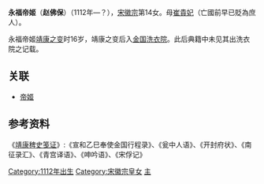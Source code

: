 {{東亞女性歷史人物
| 名稱=永福帝姬
| 身份=[[唐朝|唐朝]]公主
| 畫像=
| 說明=
| 姓名=趙佛保
| 封爵=帝姬
| 位號=
| 封號=永福帝姬
| 出生年=1112年
| 逝世年=
| 諡號=
| 墳墓=
| 父親=[[宋徽宗|宋徽宗]]
| 同胞兄弟=
| 母親=[[崔贵妃_(宋朝)|崔貴妃]]
|}}
'''永福帝姬'''（'''赵佛保'''）（1112年—？），[[宋徽宗|宋徽宗]]第14女。母[[崔贵妃_(宋朝)|崔貴妃]]（亡國前早已貶為庶人）。

永福帝姬[[靖康之变|靖康之变]]时16岁，靖康之变后入[[金国|金国]][[洗衣院|洗衣院]]。此后典籍中未见其出洗衣院之记载。 

==关联==
*[[帝姬|帝姬]]

==参考资料==
《[[靖康稗史笺证|靖康稗史笺证]]》:《宣和乙巳奉使金国行程录》、《瓮中人语》、《开封府状》、《南征录汇》、《青宫译语》、《呻吟语》、《宋俘记》

[[Category:1112年出生|Category:1112年出生]]
[[Category:宋徽宗皇女|Category:宋徽宗皇女]]
[[Category:靖康之变被俘者|主]]